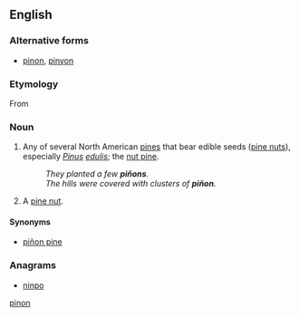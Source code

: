 {{also|pinon}}
==English==

===Alternative forms===
* [[pinon]], [[pinyon]]

===Etymology===
From {{etyl|es|en}} {{term|piñon||lang=es}}

===Noun===
{{en-noun|s|-}}

# {{context|uncountable|countable|lang=en}} Any of several North American [[pine]]s that bear edible seeds ([[pine nut]]s), especially ''[[Pinus]] [[edulis]]''; the [[nut pine]].
#: ''They planted a few '''piñons'''.''
#: ''The hills were covered with clusters of '''piñon'''.''
# {{context|countable|uncountable|lang=en}} A [[pine nut]].

====Synonyms====
* {{sense|North American pines}} [[piñon pine]]

===Anagrams===
* [[ninpo#English|ninpo]]

[[Category:English terms spelled with Ñ|pinon]]